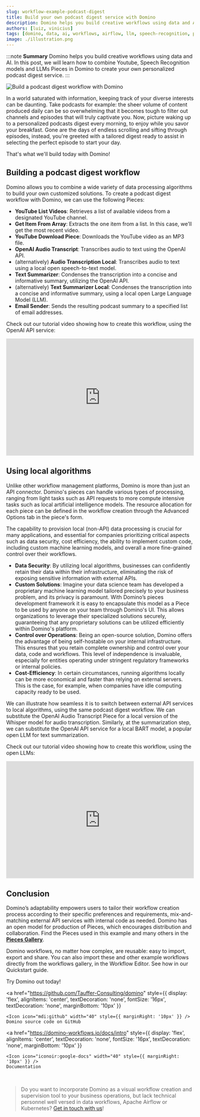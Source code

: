 ```yaml
---
slug: workflow-example-podcast-digest
title: Build your own podcast digest service with Domino
description: Domino helps you build creative workflows using data and AI. In this post, we will learn how to combine Youtube, Speech Recognition models and LLMs Pieces in Domino to create your own personalized podcast digest service.
authors: [luiz, vinicius]
tags: [domino, data, ai, workflows, airflow, llm, speech-recognition, podcast]
image: ./illustration.png
---
```




:::note **Summary**
Domino helps you build creative workflows using data and AI. In this post, we will learn how to combine Youtube, Speech Recognition models and LLMs Pieces in Domino to create your own personalized podcast digest service.
:::

![Build a podcast digest workflow with Domino](./illustration.png)

<!--truncate-->


In a world saturated with information, keeping track of your diverse interests can be daunting. Take podcasts for example: the sheer volume of content produced daily can be so overwhelming that it becomes tough to filter out channels and episodes that will truly captivate you. Now, picture waking up to a personalized podcasts digest every morning, to enjoy while you savor your breakfast. Gone are the days of endless scrolling and sifting through episodes, instead, you're greeted with a tailored digest ready to assist in selecting the perfect episode to start your day.

That's what we'll build today with Domino!

## Building a podcast digest workflow
Domino allows you to combine a wide variety of data processing algorithms to build your own customized solutions. To create a podcast digest workflow with Domino, we can use the following Pieces:

- **YouTube List Videos**: Retrieves a list of available videos from a designated YouTube channel.
- **Get Item From Array**: Extracts the one item from a list. In this case, we’ll get the most recent video.
- **YouTube Download Piece**: Downloads the YouTube video as an MP3 file.
- **OpenAI Audio Transcript**: Transcribes audio to text using the OpenAI API.
- (alternatively) **Audio Transcription Local**: Transcribes audio to text using a local open speech-to-text model.
- **Text Summarizer**: Condenses the transcription into a concise and informative summary, utilizing the OpenAI API.
- (alternatively) **Text Summarizer Local**: Condenses the transcription into a concise and informative summary, using a local open Large Language Model (LLM).
- **Email Sender**: Sends the resulting podcast summary to a specified list of email addresses.

Check out our tutorial video showing how to create this workflow, using the OpenAI API service:

<iframe width="100%" height="315" src="https://www.youtube.com/embed/u7S3LrrRe7A?si=cP5VZ4aova4c7Qpn" title="YouTube video player" frameborder="0" allow="accelerometer; autoplay; clipboard-write; encrypted-media; gyroscope; picture-in-picture; web-share" allowfullscreen></iframe>


## Using local algorithms
Unlike other workflow management platforms, Domino is more than just an API connector. Domino's pieces can handle various types of processing, ranging from light tasks such as API requests to more compute intensive tasks such as local artificial intelligence models. The resource allocation for each piece can be defined in the workflow creation through the Advanced Options tab in the piece's form.

The capability to provision local (non-API) data processing is crucial for many applications, and essential for companies prioritizing critical aspects such as data security, cost efficiency, the ability to implement custom code, including custom machine learning models, and overall a more fine-grained control over their workflows.

- **Data Security**: By utilizing local algorithms, businesses can confidently retain their data within their infrastructure, eliminating the risk of exposing sensitive information with external APIs.
- **Custom Solutions**: Imagine your data science team has developed a proprietary machine learning model tailored precisely to your business problem, and its privacy is paramount. With Domino’s pieces development framework it is easy to encapsulate this model as a Piece to be used by anyone on your team through Domino's UI. This allows organizations to leverage their specialized solutions securely, guaranteeing that any proprietary solutions can be utilized efficiently within Domino's platform.
- **Control over Operations**: Being an open-source solution, Domino offers the advantage of being self-hostable on your internal infrastructure. This ensures that you retain complete ownership and control over your data, code and workflows. This level of independence is invaluable, especially for entities operating under stringent regulatory frameworks or internal policies.
- **Cost-Efficiency**: In certain circumstances, running algorithms locally can be more economical and faster than relying on external servers. This is the case, for example, when companies have idle computing capacity ready to be used.

We can illustrate how seamless it is to switch between external API services to local algorithms, using the same podcast digest workflow. We can substitute the OpenAI Audio Transcript Piece for a local version of the Whisper model for audio transcription. Similarly, at the summarization step, we can substitute the OpenAI API service for a local BART model, a popular open LLM for text summarization.

Check out our tutorial video showing how to create this workflow, using the open LLMs:

<iframe width="100%" height="315" src="https://www.youtube.com/embed/10HjaaO35Mk?si=r4A4-tf6jXU5gfjV" title="YouTube video player" frameborder="0" allow="accelerometer; autoplay; clipboard-write; encrypted-media; gyroscope; picture-in-picture; web-share" allowfullscreen></iframe>


## Conclusion
Domino’s adaptability empowers users to tailor their workflow creation process according to their specific preferences and requirements, mix-and-matching external API services with internal code as needed. Domino has an open model for production of Pieces, which encourages distribution and collaboration. Find the Pieces used in this example and many others in the [**Pieces Gallery**](https://domino-workflows.io/gallery).

Domino workflows, no matter how complex, are reusable: easy to import, export and share. You can also import these and other example workflows directly from the workflows gallery, in the Workflow Editor. See how in our Quickstart guide.

Try Domino out today!

<a
    href="https://github.com/Tauffer-Consulting/domino"
    style={{
        display: 'flex',
        alignItems: 'center',
        textDecoration: 'none',
        fontSize: '16px',
        textDecoration: 'none',
        marginBottom: '10px'
    }}
>
    <Icon icon="mdi:github" width="40" style={{ marginRight: '10px' }} />
    Domino source code on GitHub
</a>

<a
    href="https://domino-workflows.io/docs/intro"
    style={{
        display: 'flex',
        alignItems: 'center',
        textDecoration: 'none',
        fontSize: '16px',
        textDecoration: 'none',
        marginBottom: '10px'
    }}
>
    <Icon icon="iconoir:google-docs" width="40" style={{ marginRight: '10px' }} />
    Documentation
</a>

<br/>

> Do you want to incorporate Domino as a visual workflow creation and supervision tool to your business operations, but lack technical personnel well versed in data workflows, Apache Airflow or Kubernetes? [Get in touch with us](https://domino-workflows.io/#contact)!
